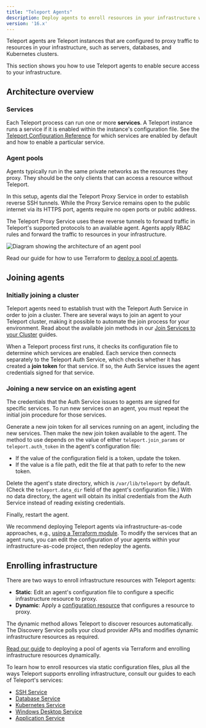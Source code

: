 ```yaml
---
title: "Teleport Agents"
description: Deploy agents to enroll resources in your infrastructure with Teleport. You can run multiple Teleport services per agent."
version: '16.x'
---
```


Teleport agents are Teleport instances that are configured to proxy traffic to
resources in your infrastructure, such as servers, databases, and Kubernetes
clusters.

This section shows you how to use Teleport agents to enable secure access to
your infrastructure.

## Architecture overview

### Services

Each Teleport process can run one or more **services**. A Teleport instance runs
a service if it is enabled within the instance's configuration file. See the
[Teleport Configuration
Reference](/ver/16.x/reference/config#enabling-teleport-services) for which
services are enabled by default and how to enable a particular service.

### Agent pools

Agents typically run in the same private networks as the resources they proxy.
They should be the only clients that can access a resource without Teleport.

In this setup, agents dial the Teleport Proxy Service in order to establish
reverse SSH tunnels. While the Proxy Service remains open to the public internet
via its HTTPS port, agents require no open ports or public address.

The Teleport Proxy Service uses these reverse tunnels to forward traffic in
Teleport's supported protocols to an available agent. Agents apply RBAC
rules and forward the traffic to resources in your infrastructure.

![Diagram showing the architecture of an agent pool](../../../../assets/agent-pool-diagram-516d201f48.png)

Read our guide for how to use Terraform to [deploy a pool of
agents](/ver/16.x/agents/deploy-agents-terraform).

## Joining agents

### Initially joining a cluster

Teleport agents need to establish trust with the Teleport Auth Service in order
to join a cluster. There are several ways to join an agent to your Teleport
cluster, making it possible to automate the join process for your environment.
Read about the available join methods in our [Join Services to your
Cluster](/ver/16.x/agents/join-services-to-your-cluster) guides.

When a Teleport process first runs, it checks its configuration file to
determine which services are enabled. Each service then connects separately to
the Teleport Auth Service, which checks whether it has created a **join token**
for that service. If so, the Auth Service issues the agent credentials signed
for that service.

### Joining a new service on an existing agent

The credentials that the Auth Service issues to agents are signed for specific
services. To run new services on an agent, you must repeat the initial join
procedure for those services.

Generate a new join token for all services running on an agent, including the
new services. Then make the new join token available to the agent. The method to
use depends on the value of either `teleport.join_params` or
`teleport.auth_token` in the agent's configuration file:

- If the value of the configuration field is a token, update the token.
- If the value is a file path, edit the file at that path to refer to the new
  token.

Delete the agent's state directory, which is `/var/lib/teleport` by default.
(Check the `teleport.data_dir` field of the agent's configuration file.) With no
data directory, the agent will obtain its initial credentials from the Auth
Service instead of reading existing credentials.

Finally, restart the agent.

We recommend deploying Teleport agents via infrastructure-as-code approaches,
e.g., [using a Terraform module](/ver/16.x/agents/deploy-agents-terraform). To modify the
services that an agent runs, you can edit the configuration of your agents
within your infrastructure-as-code project, then redeploy the agents.

## Enrolling infrastructure

There are two ways to enroll infrastructure resources with Teleport agents:

- **Static**: Edit an agent's configuration file to configure a specific
  infrastructure resource to proxy.
- **Dynamic**: Apply a [configuration
  resource](/ver/16.x/management/dynamic-resources) that configures a resource to
  proxy.

The dynamic method allows Teleport to discover resources automatically.  The
Discovery Service polls your cloud provider APIs and modifies dynamic
infrastructure resources as required.

[Read our guide](/ver/16.x/agents/deploy-agents-terraform) to deploying a pool of agents
via Terraform and enrolling infrastructure resources dynamically.

To learn how to enroll resources via static configuration files, plus all the
ways Teleport supports enrolling infrastructure, consult our guides to each of
Teleport's services:

- [SSH Service](/ver/16.x/server-access/introduction)
- [Database Service](/ver/16.x/database-access/introduction)
- [Kubernetes Service](/ver/16.x/kubernetes-access/introduction)
- [Windows Desktop Service](/ver/16.x/desktop-access/introduction)
- [Application Service](/ver/16.x/application-access/introduction)
